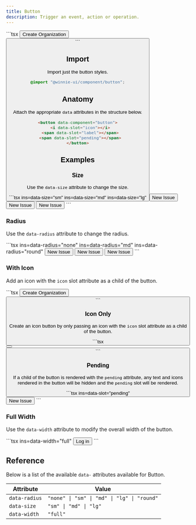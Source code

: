 ```yaml
---
title: Button
description: Trigger an event, action or operation.
---
```




<Demo>
  <ButtonHero />
  <Fragment slot="footer">
    ```tsx
    <button data-component="button">
      <i class="organization" data-slot="icon"></i>
      <span data-slot="label">Create Organization</span>
    <button>
    ```
  </Fragment>
</Demo>

## Import

Import just the button styles.

```css
@import "@winnie-ui/component/button";
```

## Anatomy

Attach the appropriate `data` attributes in the structure below.

```html
<button data-component="button">
  <i data-slot="icon"></i>
  <span data-slot="label"></span>
  <span data-slot="pending"></span>
</button>
```

## Examples

### Size

Use the `data-size` attribute to change the size.

<Demo>
  <ButtonSize />
  <Fragment slot="footer">
    ```tsx ins=data-size="sm" ins=data-size="md" ins=data-size="lg"
    <button data-component="button" data-size="sm">
      <span data-slot="label">New Issue</span>
    </button>
    <button data-component="button" data-size="md">
      <span data-slot="slot">New Issue</span>
    </button>
    <button data-component="button" data-size="lg">
      <span data-slot="slot">New Issue</span>
    </button>
    ```
  </Fragment>
</Demo>

### Radius

Use the `data-radius` attribute to change the radius.

<Demo>
  <ButtonRadius />
  <Fragment slot="footer">
    ```tsx ins=data-radius="none" ins=data-radius="md" ins=data-radius="round"
    <button data-component="button" data-radius="none">
      <span data-slot="slot">New Issue</span>
    </button>
    <button data-component="button" data-radius="md">
      <span data-slot="slot">New Issue</span>
    </button>
    <button data-component="button" data-radius="round">
      <span data-slot="slot">New Issue</span>
    </button>
    ```
  </Fragment>
</Demo>

### With Icon

Add an icon with the `icon` slot attribute as a child of the button.

<Demo>
  <ButtonHero />
  <Fragment slot="footer">
    ```tsx
    <button data-component="button">
      <i class="organization" data-slot="icon"></i>
      <span data-component="text">Create Organization</span>
    <button>
    ```
  </Fragment>
</Demo>

### Icon Only

Create an icon button by only passing an icon with the `icon` slot attribute as a child of the button.

<Demo>
  <ButtonIcon />
  <Fragment slot="footer">
    ```tsx
    <button data-component="button">
      <i class="plus" data-slot="icon"></i>
    <button>
    ```
  </Fragment>
</Demo>

### Pending

If a child of the button is rendered with the `pending` attribute, any text and icons rendered in the button will be hidden and the `pending` slot will be rendered.

<Demo>
  <ButtonLoading />
  <Fragment slot="footer">
    ```tsx ins=data-slot="pending"
    <button data-component="button">
      <span data-slot="pending">
        <i class="loader"></i>
      </span>
      <span data-slot="label">New Issue</span>
    </button>
    ```
  </Fragment>
</Demo>

### Full Width

Use the `data-width` attribute to modify the overall width of the button.

<Demo>
  <ButtonWidth />
  <Fragment slot="footer">
    ```tsx ins=data-width="full"
    <button data-component="button" data-width="full">
      <span data-slot="slot">Log in</span>
      <i class="arrow-right" data-slot="icon"></i>
    </button>
    ```
  </Fragment>
</Demo>

## Reference

Below is a list of the available `data-` attributes available for Button.

| Attribute     | Value                                       |
| ------------- | ------------------------------------------- |
| `data-radius` | `"none" \| "sm" \| "md" \| "lg" \| "round"` |
| `data-size`   | `"sm" \| "md" \| "lg"`                      |
| `data-width`  | `"full"`                                    |
